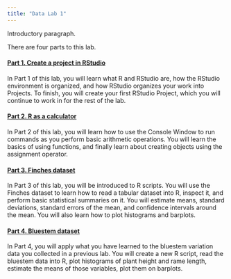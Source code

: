 ```yaml
---
title: "Data Lab 1"
---
```


<style>
.section h4 {
  padding-top: 77px;
}
</style>


Introductory paragraph.

There are four parts to this lab. 

#### [Part 1. Create a project in RStudio](lab1_rstudio.html)

In Part 1 of this lab, you will learn what R and RStudio are, how the RStudio environment is organized, and how RStudio organizes your work into Projects. To finish, you will create your first RStudio Project, which you will continue to work in for the rest of the lab.

#### [Part 2. R as a calculator](lab1_calc.html)

In Part 2 of this lab, you will learn how to use the Console Window to run commands as you perform basic arithmetic operations. You will learn the basics of using functions, and finally learn about creating objects using the assignment operator.

#### [Part 3. Finches dataset](lab1_finch.html)

In Part 3 of this lab, you will be introduced to R scripts. You will use the Finches dataset to learn how to read a tabular dataset into R, inspect it, and perform basic statistical summaries on it. You will estimate means, standard deviations, standard errors of the mean, and confidence intervals around the mean. You will also learn how to plot histograms and barplots.

#### [Part 4. Bluestem dataset](lab1_bluestem.html)

In Part 4, you will apply what you have learned to the bluestem variation data you collected in a previous lab. You will create a new R script, read the bluestem data into R, plot histograms of plant height and rame length, estimate the means of those variables, plot them on barplots.
